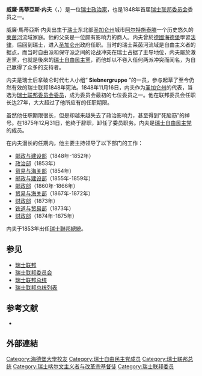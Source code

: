 {{Infobox_ President
| name= {{lang|en| Wilhelm Matthias Naeff}}
| original_name =威廉·馬蒂亞斯·内夫
| image= Naeff.gif
| office2=[[瑞士联邦委员会委员|瑞士联邦委员会委员]]
| term_start2=1848年 
| term_end2=1875年
| birth_date=1802年2月19日
| death_date= 1881年1月21日
}}

'''威廉·馬蒂亞斯·内夫'''（{{lang|de|Wilhelm Matthias Naeff}}，{{bd|1802年|2月19日|1881年|1月21日|N}}）是一位[[瑞士|瑞士]][[政治家|政治家]]，也是1848年首届[[瑞士联邦委员会|瑞士联邦委员会]]委员之一。

威廉·馬蒂亞斯·内夫出生于[[瑞士|瑞士]]东北部[[圣加仑州|圣加仑州]]城市[[阿尔特施泰滕|阿尔特施泰滕]]一个历史悠久的[[莱茵河|莱茵河]]流域家庭。他的父亲是一位颇有影响力的商人。内夫曾於[[德國|德國]][[海德堡|海德堡]]學習[[法律|法律]]，后回到瑞士，进入[[圣加仑州|圣加仑州]]政府任职。当时的瑞士莱茵河流域是自由主义者的据点，而当时自由派和保守派之间的论战冲突在瑞士占据了主导地位，内夫屬於激進黨，也就是後來的[[瑞士自由民主黨|瑞士自由民主黨]]，而他却以不卷入任何两派冲突而闻名，为自己赢得了众多的支持者。

内夫是瑞士后拿破仑时代七人小组“ '''Siebnergruppe''' ”的一员，参与起草了至今仍然有效的瑞士联邦1848年宪法。1848年11月16日，内夫作为[[圣加仑州|圣加仑州]]的代表，当选为[[瑞士联邦委员会|瑞士联邦委员会]][[瑞士联邦委员会委员|委员]]，成为委员会最初的七位委员之一。他在联邦委员会任职长达27年，大大超过了他所应有的任职期限。

虽然他任职期限很长，但是却越来越失去了政治影响力，甚至得到“死脑筋”的绰号。在1875年12月31日，他终于辞职，卸任了委员职务。内夫是[[瑞士自由民主党|瑞士自由民主党]]的成员。

在内夫漫长的任期内，他主要主持领导了以下部门的工作：
*[[瑞士邮政与建设部|邮政与建设部]]（1848年-1852年）
*[[瑞士政治部|政治部]]（1853年）
*[[瑞士贸易与海关部|贸易与海关部]]（1854年）
*[[瑞士邮政与建设部|邮政与建设部]]（1855年-1859年）
*[[瑞士邮政部|邮政部]]（1860年-1866年）
*[[瑞士贸易与海关部|贸易与海关部]]（1867年-1872年）
*[[瑞士财政部|财政部]]（1873年）
*[[瑞士铁道与贸易部|铁道与贸易部]]（1873年）
*[[瑞士财政部|财政部]]（1874年-1875年）

内夫于1853年出任[[瑞士聯邦總統|瑞士聯邦總統]]。

==参见==
*[[瑞士联邦|瑞士联邦]]
*[[瑞士联邦委员会|瑞士联邦委员会]] 
*[[瑞士联邦总统|瑞士联邦总统]] 
*[[瑞士联邦总统列表|瑞士联邦总统列表]] 

==参考文献==
*{{HDS|4044}}

==外部連結==

{{start box}}
{{succession box | before = 无/最早的七位委员 | title = [[瑞士联邦委员会委员|瑞士联邦委员会委员]] | years = 1848年–1875年 | after = [[弗里多林·安德尔韦尔特|弗里多林·安德尔韦尔特]]<br>（Fridolin Anderwert）}}
{{end box}}

{{Authority control}}
{{DEFAULTSORT:Naeff, Wilhelm Matthias}}
[[Category:海德堡大學校友|Category:海德堡大學校友]]
[[Category:瑞士自由民主党成员|Category:瑞士自由民主党成员]]
[[Category:瑞士联邦总统|Category:瑞士联邦总统]]
[[Category:瑞士喀尔文主义者与改革宗基督徒|Category:瑞士喀尔文主义者与改革宗基督徒]]
[[Category:瑞士联邦委员|Category:瑞士联邦委员]]